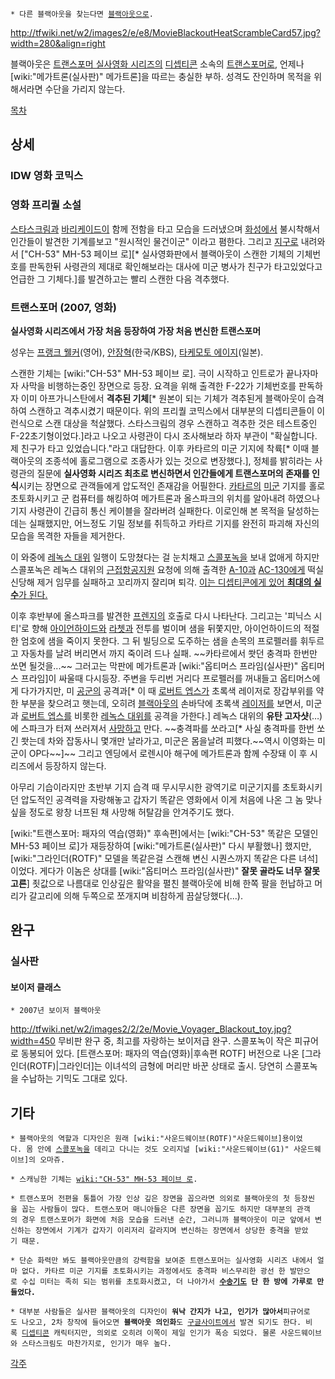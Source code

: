  * 다른 블랙아웃을 찾는다면 [[블랙아웃]]으로.

http://tfwiki.net/w2/images2/e/e8/MovieBlackoutHeatScrambleCard57.jpg?width=280&align=right

블랙아웃은 [[트랜스포머 실사영화 시리즈]]의 [[디셉티콘]] 소속의 [[트랜스포머]]로, 언제나 [wiki:"메가트론(실사판)" 메가트론]을 따르는 충실한 부하. 성격도 잔인하며 목적을 위해서라면 수단을 가리지 않는다.

[[목차]]

== 상세 ==
=== IDW 영화 코믹스 ===

=== 영화 프리퀄 소설 ===
[[스타스크림(실사판)|스타스크림]]과 [[바리케이드(실사판)|바리케이드]]이 함께 전함을 타고 모습을 드러냈으며 [[화성]]에서 불시착해서 인간들이 발견한 기계를보고 "원시적인 물건이군" 이라고 폄한다. 그리고 [[지구]]로 내려와서 ["CH-53" MH-53 페이브 로][* 실사영화판에서 블랙아웃이 스캔한 기체의 기체번호를 판독한뒤 사령관의 제대로 확인해보라는 대사에 미군 병사가 친구가 타고있었다고 언급한 그 기체다.]를 발견하고는 빨리 스캔한 다음 격추했다. 
=== 트랜스포머 (2007, 영화) ===

'''실사영화 시리즈에서 가장 처음 등장하여 가장 처음 변신한 트랜스포머'''

성우는 [[프랭크 웰커]](영어), [[안장혁]](한국/KBS), [[타케모토 에이지]](일본).

스캔한 기체는 [wiki:"CH-53" MH-53 페이브 로]. 극이 시작하고 인트로가 끝나자마자 사막을 비행하는중인 장면으로 등장. 요격을 위해 출격한 F-22가 기체번호를 판독하자 이미 아프가니스탄에서 '''격추된 기체'''[* 원본이 되는 기체가 격추된게 블랙아웃이 습격하여 스캔하고 격추시켰기 때문이다. 위의 프리퀄 코믹스에서 대부분의 디셉티콘들이 이런식으로 스캔 대상을 척살했다. 스타스크림의 경우 스캔하고 격추한 것은 테스트중인 F-22초기형이었다.]라고 나오고 사령관이 다시 조사해보라 하자 부관이 "확실합니다. 제 친구가 타고 있었습니다."라고 대답한다. 이후 카타르의 미군 기지에 착륙[* 이때 블랙아웃의 조종석에 홀로그램으로 조종사가 있는 것으로 변장했다.], 정체를 밝히라는 사령관의 질문에 '''실사영화 시리즈 최초로 변신하면서 인간들에게 트랜스포머의 존재를 인식'''시키는 장면으로 관객들에게 압도적인 존재감을 어필한다. [[카타르]]의 [[미군]] 기지를 홀로 초토화시키고 군 컴퓨터를 해킹하여 메가트론과 올스파크의 위치를 알아내려 하였으나 기지 사령관이 긴급히 통신 케이블을 잘라버려 실패한다. 이로인해 본 목적을 달성하는데는 실패했지만, 어느정도 기밀 정보를 취득하고 카타르 기지를 완전히 파괴해 자신의 모습을 목격한 자들을 제거한다. 

이 와중에 [[레녹스 대위]] 일행이 도망쳤다는 걸 눈치채고 [[스콜포녹(실사판)|스콜포녹]]을 보내 없애게 하지만 스콜포녹은 레녹스 대위의 [[근접항공지원]] 요청에 의해 출격한 [[A-10]]과 [[AC-130]]에게 떡실신당해 제거 임무를 실패하고 꼬리까지 잘리며 퇴각. [http://lgaim.egloos.com/1600296 이는 디셉티콘에게 있어 '''최대의 실수'''가 된다.]

이후 후반부에 올스파크를 발견한 [[프렌지(실사판)|프렌지]]의 호출로 다시 나타난다. 그리고는 '피닉스 시티'로 향해 [[아이언하이드(실사판)|아이언하이드]]와 [[라쳇(실사판)|라쳇]]과 전투를 벌이며 샘을 뒤쫓지만, 아이언하이드의 적절한 엄호에 샘을 죽이지 못한다. 그 뒤 빌딩으로 도주하는 샘을 손목의 프로펠러를 휘두르고 자동차를 날려 버리면서 까지 죽이려 드나 실패. ~~카타르에서 쐇던 충격파 한번만 쏘면 될것을...~~ 그러고는 막판에  메가트론과 [wiki:"옵티머스 프라임(실사판)" 옵티머스 프라임]이 싸울때 다시등장. 주변을 두리번 거리다 프로펠러를 꺼내들고 옵티머스에게 다가가지만, 미 [[공군]]의 공격과[* 이 때 [[로버트 엡스]]가 초록색 레이저로 장갑부위를 약한 부분을 찾으려고 햇는데, 오히려 [[블랙아웃(실사판)|블랙아웃]]의 손바닥에 초록색 [[레이저]]를 보면서, 미군과 [[로버트 엡스]]를 비롯한 [[레녹스 대위]]를 공격을 가한다.] 레녹스 대위의 '''유탄 고자샷'''(…)에 스파크가 터져 쓰러져서 [[사망]]하고 만다. ~~충격파를 쏘라고[* 사실 충격파를 한번 쏘긴 쐇는데 차와 잡동사니 몇개만 날라가고, 미군은 몸을날려 피했다.~~역시 이영화는 미군이 OP다~~]~~ 그리고 엔딩에서 로렌시아 해구에 메가트론과 함께 수장돼 이 후 시리즈에서 등장하지 않는다. 

아무리 기습이라지만 초반부 기지 습격 때 무시무시한 광역기로 미군기지를 초토화시키던 압도적인 공격력을 자랑해놓고 갑자기 똑같은 영화에서 이게 처음에 나온 그 놈 맞나 싶을 정도로 왕창 너프된 채 사망해 허탈감을 안겨주기도 했다.  

[wiki:"트랜스포머: 패자의 역습(영화)" 후속편]에서는 [wiki:"CH-53" 똑같은 모델인 MH-53 페이브 로]가 재등장하여 [wiki:"메가트론(실사판)" 다시 부활했나] 했지만, [wiki:"그라인더(ROTF)" 모델을 똑같은걸 스캔해 변신 시퀀스까지 똑같은 다른 녀석]이었다. 게다가 이놈은 상대를 [wiki:"옵티머스 프라임(실사판)" '''잘못 골라도 너무 잘못 고른'''] 죗값으로 나름대로 인상깊은 활약을 펼친 블랙아웃에 비해 한쪽 팔을 헌납하고 머리가 갈고리에 의해 두쪽으로 쪼개지며 비참하게 끔살당했다(...).
== 완구 ==
=== 실사판 ===
==== 보이저 클래스 ====
 * 2007년 보이저 블랙아웃
http://tfwiki.net/w2/images2/2/2e/Movie_Voyager_Blackout_toy.jpg?width=450
무비판 완구 중, 최고를 자랑하는 보이저급 완구. 스콜포녹이 작은 피규어로 동봉되어 있다. [트랜스포머: 패자의 역습(영화)|후속편 ROTF] 버전으로 나온 [그라인더(ROTF)|그라인더]는 이녀석의 금형에 머리만 바꾼 상태로 출시. 당연히 스콜포녹을 수납하는 기믹도 그대로 있다.

== 기타 ==
 * 블랙아웃의 역할과 디자인은 원래 [wiki:"사운드웨이브(ROTF)"사운드웨이브]용이었다. 몸 안에 [[스콜포녹(실사판)|스콜포녹]]을 데리고 다니는 것도 오리지널 [wiki:"사운드웨이브(G1)" 사운드웨이브]의 오마쥬.

 * 스캐닝한 기체는 [[wiki:"CH-53" MH-53 페이브 로]].

 * 트랜스포머 전편을 통틀어 가장 인상 깊은 장면을 꼽으라면 의외로 블랙아웃의 첫 등장씬을 꼽는 사람들이 많다. 트랜스포머 매니아들은 다른 장면을 꼽기도 하지만 대부분의 관객의 경우 트랜스포머가 화면에 처음 모습을 드러낸 순간, 그러니까 블랙아웃이 미군 앞에서 변신하는 장면에서 기계가 갑자기 이리저리 갈라지며 변신하는 장면에서 상당한 충격을 받았기 때문.

 * 단순 화력만 봐도 블랙아웃만큼의 강력함을 보여준 트랜스포머는 실사영화 시리즈 내에서 얼마 없다. 카타르 미군 기지를 초토화시키는 과정에서도 충격파 비스무리한 광선 한 발만으로 수십 미터는 족히 되는 범위를 초토화시켰고, 더 나아가서 '''[[수송기]]도 단 한 방에 가루로 만들었다.'''

 * 대부분 사람들은 실사판 블랙아웃의 디자인이 '''워낙 간지가 나고, 인기가 많아서'''피규어로도 나오고, 2차 창작에 들어오면 '''블랙아웃 의인화'''도 [[구글]]사이트에서 발견 되기도 한다. 비록 [[디셉티콘]] 캐릭터지만, 의외로 오히려 이쪽이 제일 인기가 폭승 되었다. 물론 사운드웨이브와 스타스크림도 마찬가지로, 인기가 매우 높다.
[[각주]]
